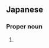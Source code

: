 ==Japanese==
{{ja-kanjitab|真|珠|美}}

===Proper noun===
{{ja-pos|proper|ますみ}}

# {{given name|female|lang=ja|sort=ますみ}}